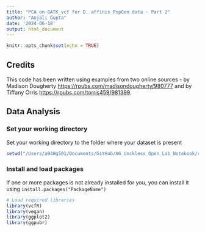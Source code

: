 ```yaml
---
title: "PCA on GATK_vcf for D. affinis PopGen data - Part 2"
author: "Anjali Gupta"
date: '2024-06-18'
output: html_document
---
```


```r
knitr::opts_chunk$set(echo = TRUE)
```

## Credits

This code has been written using examples from two online sources - by Madison Dougherty <https://rpubs.com/madisondougherty/980777> and by Tiffany Orris <https://rpubs.com/torris459/981399>.

## Data Analysis

### Set your working directory

Set your working directory to the folder where your dataset is present

```r
setwd("/Users/a948g501/Documents/GitHub/AG_Unckless_Open_Lab_Notebook/rscripts")
```

### Install and load packages

If one or more packages is not already installed for you, you can install it using ```install.packages("PackageName")```

```r
# Load required libraries
library(vcfR)
library(vegan)
library(ggplot2)
library(ggpubr)
```
